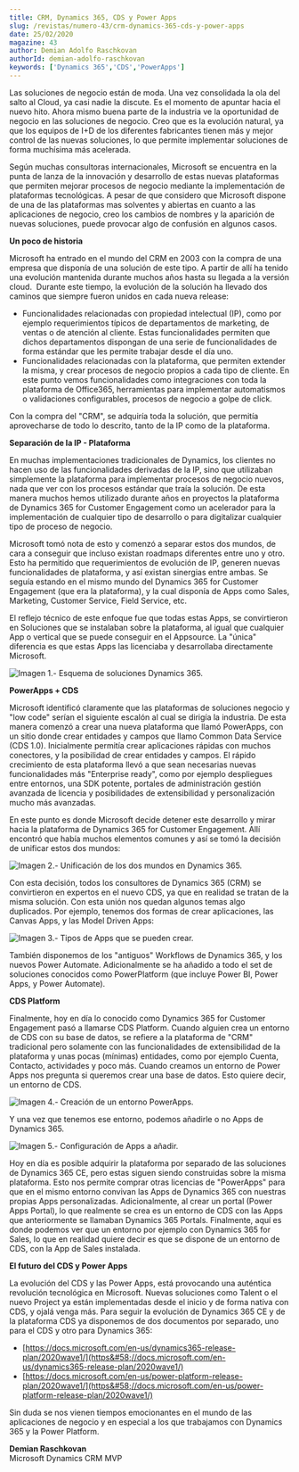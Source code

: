```yaml
---
title: CRM, Dynamics 365, CDS y Power Apps
slug: /revistas/numero-43/crm-dynamics-365-cds-y-power-apps
date: 25/02/2020
magazine: 43
author: Demian Adolfo Raschkovan
authorId: demian-adolfo-raschkovan
keywords: ['Dynamics 365','CDS','PowerApps']
---
```






Las soluciones de negocio están de moda. Una vez consolidada la ola del salto al Cloud, ya casi nadie la discute. Es el momento de apuntar hacia el nuevo hito. Ahora mismo buena parte de la industria ve la oportunidad de negocio en las soluciones de negocio. Creo que es la evolución natural, ya que los equipos de I+D de los diferentes fabricantes tienen más y mejor control de las nuevas soluciones, lo que permite implementar soluciones de forma muchísima más acelerada.

Según muchas consultoras internacionales, Microsoft se encuentra en la punta de lanza de la innovación y desarrollo de estas nuevas plataformas que permiten mejorar procesos de negocio mediante la implementación de plataformas tecnológicas. A pesar de que considero que Microsoft dispone de una de las plataformas mas solventes y abiertas en cuanto a las aplicaciones de negocio, creo los cambios de nombres y la aparición de nuevas soluciones, puede provocar algo de confusión en algunos casos.

**Un poco de historia**

Microsoft ha entrado en el mundo del CRM en 2003 con la compra de una empresa que disponía de una solución de este tipo. A partir de allí ha tenido una evolución mantenida durante muchos años hasta su llegada a la versión cloud.  Durante este tiempo, la evolución de la solución ha llevado dos caminos que siempre fueron unidos en cada nueva release:

- Funcionalidades relacionadas con propiedad intelectual (IP), como por ejemplo requerimientos típicos de departamentos de marketing, de ventas o de atención al cliente. Estas funcionalidades permiten que dichos departamentos dispongan de una serie de funcionalidades de forma estándar que les permite trabajar desde el día uno.
- Funcionalidades relacionadas con la plataforma, que permiten extender la misma, y crear procesos de negocio propios a cada tipo de cliente. En este punto vemos funcionalidades como integraciones con toda la plataforma de Office365, herramientas para implementar automatismos o validaciones configurables, procesos de negocio a golpe de click.


Con la compra del "CRM", se adquiría toda la solución, que permitía aprovecharse de todo lo descrito, tanto de la IP como de la plataforma.

**Separación de la IP - Plataforma**

En muchas implementaciones tradicionales de Dynamics, los clientes no hacen uso de las funcionalidades derivadas de la IP, sino que utilizaban simplemente la plataforma para implementar procesos de negocio nuevos, nada que ver con los procesos estándar que traía la solución. De esta manera muchos hemos utilizado durante años en proyectos la plataforma de Dynamics 365 for Customer Engagement como un acelerador para la implementación de cualquier tipo de desarrollo o para digitalizar cualquier tipo de proceso de negocio.

Microsoft tomó nota de esto y comenzó a separar estos dos mundos, de cara a conseguir que incluso existan roadmaps diferentes entre uno y otro. Esto ha permitido que requerimientos de evolución de IP, generen nuevas funcionalidades de plataforma, y así existan sinergias entre ambas. Se seguía estando en el mismo mundo del Dynamics 365 for Customer Engagement (que era la plataforma), y la cual disponía de Apps como Sales, Marketing, Customer Service, Field Service, etc.

El reflejo técnico de este enfoque fue que todas estas Apps, se convirtieron en Soluciones que se instalaban sobre la plataforma, al igual que cualquier App o vertical que se puede conseguir en el Appsource. La "única" diferencia es que estas Apps las licenciaba y desarrollaba directamente Microsoft.

![Imagen 1.- Esquema de soluciones Dynamics 365.](../../../images/numero43/crm-dynamics-365-cds-y-power-apps/image1.png)

**PowerApps + CDS**

Microsoft identificó claramente que las plataformas de soluciones negocio y "low code" serían el siguiente escalón al cual se dirigía la industria. De esta manera comenzó a crear una nueva plataforma que llamó PowerApps, con un sitio donde crear entidades y campos que llamo Common Data Service (CDS 1.0). Inicialmente permitía crear aplicaciones rápidas con muchos conectores, y la posibilidad de crear entidades y campos. El rápido crecimiento de esta plataforma llevó a que sean necesarias nuevas funcionalidades más "Enterprise ready", como por ejemplo despliegues entre entornos, una SDK potente, portales de administración gestión avanzada de licencia y posibilidades de extensibilidad y personalización mucho más avanzadas.

En este punto es donde Microsoft decide detener este desarrollo y mirar hacia la plataforma de Dynamics 365 for Customer Engagement. Allí encontró que había muchos elementos comunes y así se tomó la decisión de unificar estos dos mundos:

![Imagen 2.- Unificación de los dos mundos en Dynamics 365.](../../../images/numero43/crm-dynamics-365-cds-y-power-apps/image2.png)

Con esta decisión, todos los consultores de Dynamics 365 (CRM) se convirtieron en expertos en el nuevo CDS, ya que en realidad se tratan de la misma solución. Con esta unión nos quedan algunos temas algo duplicados. Por ejemplo, tenemos dos formas de crear aplicaciones, las Canvas Apps, y las Model Driven Apps:

![Imagen 3.- Tipos de Apps que se pueden crear.](../../../images/numero43/crm-dynamics-365-cds-y-power-apps/image3.png)

También disponemos de los "antiguos" Workflows de Dynamics 365, y los nuevos Power Automate. Adicionalmente se ha añadido a todo el set de soluciones conocidos como PowerPlatform (que incluye Power BI, Power Apps, y Power Automate).

**CDS Platform**

Finalmente, hoy en día lo conocido como Dynamics 365 for Customer Engagement pasó a llamarse CDS Platform. Cuando alguien crea un entorno de CDS con su base de datos, se refiere a la plataforma de "CRM" tradicional pero solamente con las funcionalidades de extensibilidad de la plataforma y unas pocas (mínimas) entidades, como por ejemplo Cuenta, Contacto, actividades y poco más. Cuando creamos un entorno de Power Apps nos pregunta si queremos crear una base de datos. Esto quiere decir, un entorno de CDS.

![Imagen 4.- Creación de un entorno PowerApps.](../../../images/numero43/crm-dynamics-365-cds-y-power-apps/image4.png)

Y una vez que tenemos ese entorno, podemos añadirle o no Apps de Dynamics 365.

![Imagen 5.- Configuración de Apps a añadir.](../../../images/numero43/crm-dynamics-365-cds-y-power-apps/image5.png)

Hoy en día es posible adquirir la plataforma por separado de las soluciones de Dynamics 365 CE, pero estas siguen siendo construidas sobre la misma plataforma. Esto nos permite comprar otras licencias de "PowerApps" para que en el mismo entorno convivan las Apps de Dynamics 365 con nuestras propias Apps personalizadas. Adicionalmente, al crear un portal (Power Apps Portal), lo que realmente se crea es un entorno de CDS con las Apps que anteriormente se llamaban Dynamics 365 Portals. Finalmente, aquí es donde podemos ver que un entorno por ejemplo con Dynamics 365 for Sales, lo que en realidad quiere decir es que se dispone de un entorno de CDS, con la App de Sales instalada.

**El futuro del CDS y Power Apps**

La evolución del CDS y las Power Apps, está provocando una auténtica revolución tecnológica en Microsoft. Nuevas soluciones como Talent o el nuevo Project ya están implementadas desde el inicio y de forma nativa con CDS, y ojalá venga más. Para seguir la evolución de Dynamics 365 CE y de la plataforma CDS ya disponemos de dos documentos por separado, uno para el CDS y otro para Dynamics 365:

- [https://docs.microsoft.com/en-us/dynamics365-release-plan/2020wave1/](https&#58;//docs.microsoft.com/en-us/dynamics365-release-plan/2020wave1/)
- [https://docs.microsoft.com/en-us/power-platform-release-plan/2020wave1/](https&#58;//docs.microsoft.com/en-us/power-platform-release-plan/2020wave1/)


Sin duda se nos vienen tiempos emocionantes en el mundo de las aplicaciones de negocio y en especial a los que trabajamos con Dynamics 365 y la Power Platform.

**Demian Raschkovan** <br />
Microsoft Dynamics CRM MVP